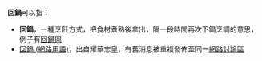 '''回鍋'''可以指：

* '''回鍋'''，一種烹飪方式，把食材煮熟後拿出，隔一段時間再次下鍋烹調的意思，例子有[[回鍋肉|回鍋肉]]
* [[回鍋_(網路用語)|回鍋 (網路用語)]]，出自耀華志皇，有舊消息被重複發佈至同一[[網路討論區|網路討論區]]

{{disambig|cat=二字消歧义}}